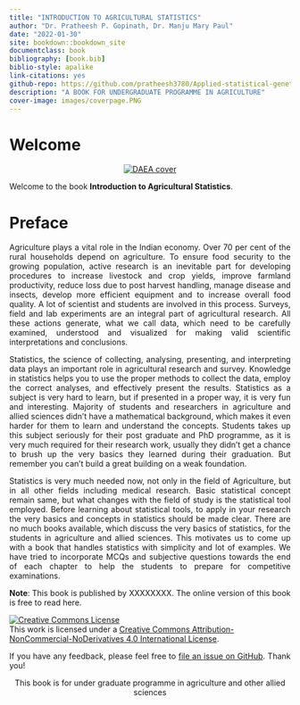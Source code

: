 ---
title: "INTRODUCTION TO AGRICULTURAL STATISTICS"
author: "Dr. Pratheesh P. Gopinath, Dr. Manju Mary Paul"
date: "2022-01-30"
site: bookdown::bookdown_site
documentclass: book
bibliography: [book.bib]
biblio-style: apalike
link-citations: yes
github-repo: https://github.com/pratheesh3780/Applied-statistical-genetics
description: "A BOOK FOR UNDERGRADUATE PROGRAMME IN AGRICULTURE"
cover-image: images/coverpage.PNG
---  
 

# Welcome {-} 
<p style="text-align: center;"><a href="https://coavellayani.kau.in/people/dr-pratheesh-p-gopinath"><img src="images/cover.png" alt="DAEA cover" /></a></p>  
Welcome to the book **Introduction to Agricultural Statistics**.

# Preface {-}  
<p style="text-align: justify;">Agriculture plays a vital role in the Indian economy. Over 70 per cent of the rural households depend on agriculture. To ensure food security to the growing population, active research is an inevitable part for developing procedures to increase livestock and crop yields, improve farmland productivity, reduce loss due to post harvest handling, manage disease and insects, develop more efficient equipment and to increase overall food quality. A lot of scientist and students are involved in this process. Surveys, field and lab experiments are an integral part of agricultural research. All these actions generate, what we call data, which need to be carefully examined, understood and visualized for making valid scientific interpretations and conclusions.</p>

<p style="text-align: justify;">Statistics, the science of collecting, analysing, presenting, and interpreting data plays an important role in agricultural research and survey. Knowledge in statistics helps you to use the proper methods to collect the data, employ the correct analyses, and effectively present the results. Statistics as a subject is very hard to learn, but if presented in a proper way, it is very fun and interesting. Majority of students and researchers in agriculture and allied sciences didn’t have a mathematical background, which makes it even harder for them to learn and understand the concepts. Students takes up this subject seriously for their post graduate and PhD programme, as it is very much required for their research work, usually they didn't get a chance to brush up the very basics they learned during their graduation. But remember you can't build a great building on a weak foundation.</p>  

<p style="text-align: justify;">Statistics is very much needed now, not only in the field of Agriculture, but in all other fields including medical research. Basic statistical concept remain same, but what changes with the field of study is the statistical tool employed. Before learning about statistical tools, to apply in your research the very basics and concepts in statistics should be made clear. There are no much books available, which discuss the very basics of statistics, for the students in agriculture and allied sciences. This motivates us to come up with a book that handles statistics with simplicity and lot of examples. We have tried to incorporate MCQs and subjective questions towards the end of each chapter to help the students to prepare for competitive examinations.</p>  

<p style="text-align: justify;"> **Note**: This book is published by XXXXXXXX. The online version of this book is free to read here.</p> 
````{=html}
<a rel="license" href="http://creativecommons.org/licenses/by-nc-nd/4.0/"><img alt="Creative Commons License" style="border-width:0" src="https://i.creativecommons.org/l/by-nc-nd/4.0/88x31.png" /></a><br />This work is licensed under a <a rel="license" href="http://creativecommons.org/licenses/by-nc-nd/4.0/">Creative Commons Attribution-NonCommercial-NoDerivatives 4.0 International License</a>.
````
<p style="text-align: justify;">If you have any feedback, please feel free to [file an issue on GitHub](https://github.com/pratheesh3780/basic-statistics). Thank you!</p>  

<p style="text-align: center;">This book is for under graduate programme in agriculture and other allied sciences </p>  





